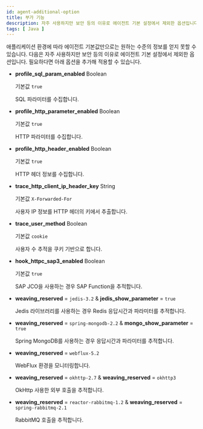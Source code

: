 ```yaml
---
id: agent-additional-option
title: 부가 기능
description: 자주 사용하지만 보안 등의 이유로 에이전트 기본 설정에서 제외한 옵션입니다.
tags: [ Java ]
---
```


애플리케이션 환경에 따라 에이전트 기본값만으로는 원하는 수준의 정보를 얻지 못할 수 있습니다. 다음은 자주 사용하지만 보안 등의 이유로 에이전트 기본 설정에서 제외한 옵션입니다. 필요하다면 아래 옵션을 추가해 적용할 수 있습니다.

* **profile_sql_param_enabled** <span class='type'>Boolean</span>

  기본값 `true`

  SQL 파라미터를 수집합니다.

* **profile_http_parameter_enabled** <span class='type'>Boolean</span>

  기본값 `true`

  HTTP 파라미터를 수집합니다.

* **profile_http_header_enabled** <span class='type'>Boolean</span>

  기본값 `true`

  HTTP 헤더 정보를 수집합니다.

* **trace_http_client_ip_header_key** <span class='type'>String</span>

  기본값 `X-Forwarded-For`

  사용자 IP 정보를 HTTP 헤더의 키에서 추출합니다.

* **trace_user_method** <span class='type'>Boolean</span>

  기본값 `cookie`

  사용자 수 추적을 쿠키 기반으로 합니다.

* **hook_httpc_sap3_enabled** <span class='type'>Boolean</span>

  기본값 `true`

  SAP JCO을 사용하는 경우 SAP Function을 추적합니다.

* **weaving_reserved** = `jedis-3.2` & **jedis_show_parameter** = `true`

  Jedis 라이브러리를 사용하는 경우 Redis 응답시간과 파라미터를 추적합니다.

* **weaving_reserved** = `spring-mongodb-2.2` & **mongo_show_parameter** = `true`

  Spring MongoDB를 사용하는 경우 응답시간과 파라미터를 추적합니다.

* **weaving_reserved** = `webflux-5.2`

  WebFlux 환경을 모니터링합니다.

* **weaving_reserved** = `okhttp-2.7` & **weaving_reserved** = `okhttp3`

  OkHttp 사용한 외부 호출을 추적합니다.

* **weaving_reserved** = `reactor-rabbitmq-1.2` & **weaving_reserved** = `spring-rabbitmq-2.1`

  RabbitMQ 호출을 추적합니다.